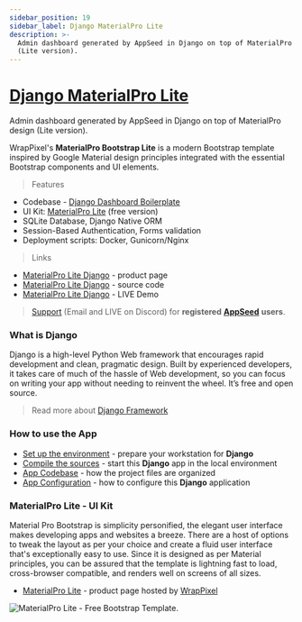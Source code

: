 ```yaml
---
sidebar_position: 19
sidebar_label: Django MaterialPro Lite
description: >-
  Admin dashboard generated by AppSeed in Django on top of MaterialPro design
  (Lite version).
---
```


# [Django MaterialPro Lite ](https://appseed.us/product/material-wpx/django/)

<SubHeading>Admin dashboard generated by AppSeed in Django on top of MaterialPro design (Lite version).</SubHeading>

WrapPixel's **MaterialPro Bootstrap Lite** is a modern Bootstrap template inspired by Google Material design principles integrated with the essential Bootstrap components and UI elements. &#x20;

> Features

- Codebase - [Django Dashboard Boilerplate](../../boilerplate-code/django-dashboard.md)
- UI Kit: [MaterialPro Lite](../../content/bootstrap-template/materialpro-lite.md) (free version)&#x20;
- SQLite Database, Django Native ORM
- Session-Based Authentication, Forms validation
- Deployment scripts: Docker, Gunicorn/Nginx&#x20;

> Links

- [MaterialPro Lite Django](https://appseed.us/product/material-wpx/django/) - product page
- [MaterialPro Lite Django](https://github.com/app-generator/django-dashboard-material-lite) - source code&#x20;
- [MaterialPro Lite Django](https://django-dashboard-material-lite.appseed.us/) - LIVE Demo&#x20;

> [Support](https://appseed.us/support) (Email and LIVE on Discord) for **registered** [**AppSeed**](https://appseed.us/) **users**.

### What is Django

Django is a high-level Python Web framework that encourages rapid development and clean, pragmatic design. Built by experienced developers, it takes care of much of the hassle of Web development, so you can focus on writing your app without needing to reinvent the wheel. It’s free and open source.

> Read more about [Django Framework](../../content/what-is/django.md)

### How to use the App

- [Set up the environment](../../boilerplate-code/django-dashboard.md#environment-1) - prepare your workstation for **Django**
- [Compile the sources](../../boilerplate-code/django-dashboard.md#build-the-app-1) - start this **Django** app in the local environment
- [App Codebase](../../boilerplate-code/django-dashboard.md#app-codebase) - how the project files are organized
- [App Configuration](../../boilerplate-code/django-dashboard.md#app-configuration) - how to configure this **Django** application

### **MaterialPro Lite** - UI Kit

Material Pro Bootstrap is simplicity personified, the elegant user interface makes developing apps and websites a breeze. There are a host of options to tweak the layout as per your choice and create a fluid user interface that's exceptionally easy to use. Since it is designed as per Material principles, you can be assured that the template is lightning fast to load, cross-browser compatible, and renders well on screens of all sizes.&#x20;

- [MaterialPro Lite](https://bit.ly/2ZJuiMR) - product page hosted by [WrapPixel](../../content/partners/wrappixel.md)

![MaterialPro Lite - Free Bootstrap Template.](../../../static/assets/docs-materialpro-lite-screen.jpg)
